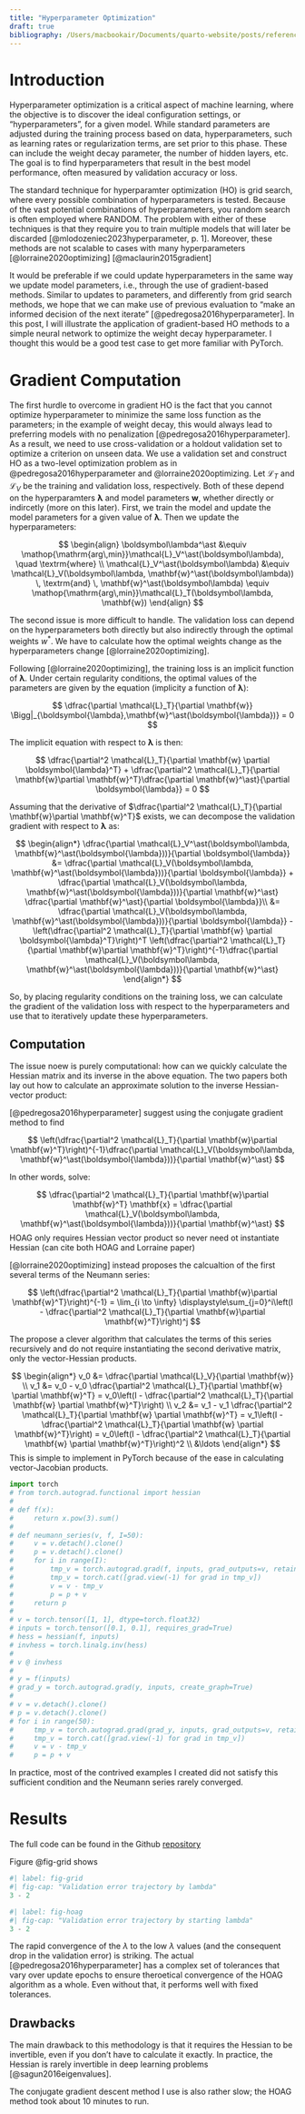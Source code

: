 ```yaml
---
title: "Hyperparameter Optimization"
draft: true
bibliography: /Users/macbookair/Documents/quarto-website/posts/references.bib
---
```


::: {.content-hidden when-format="html"}
```{=tex}
\DeclareMathOperator*{\argmin}{arg\,min}
\newcommand{\bs}[1]{\boldsymbol{#1}}
\newcommand{\mbf}[1]{\mathbf{#1}}
```
:::

# Introduction

Hyperparameter optimization is a critical aspect of machine learning, where the objective is to discover the ideal configuration settings, or "hyperparameters", for a given model. While standard parameters are adjusted during the training process based on data, hyperparameters, such as learning rates or regularization terms, are set prior to this phase. These can include the weight decay parameter, the number of hidden layers, etc. The goal is to find hyperparameters that result in the best model performance, often measured by validation accuracy or loss.

The standard technique for hyperparamter optimization (HO) is grid search, where every possible combination of hyperparameters is tested. Because of the vast potential combinations of hyperparameters, you random search is often employed where RANDOM. The problem with either of these techniques is that they require you to train multiple models that will later be discarded [@mlodozeniec2023hyperparameter, p. 1]. Moreover, these methods are not scalable to cases with many hyperparameters [@lorraine2020optimizing] [@maclaurin2015gradient]

It would be preferable if we could update hyperparameters in the same way we update model parameters, i.e., through the use of gradient-based methods. Similar to updates to parameters, and differently from grid search methods, we hope that we can make use of previous evaluation to "make an informed decision of the next iterate" [@pedregosa2016hyperparameter]. In this post, I will illustrate the application of gradient-based HO methods to a simple neural network to optimize the weight decay hyperparameter. I thought this would be a good test case to get more familiar with PyTorch.

# Gradient Computation

The first hurdle to overcome in gradient HO is the fact that you cannot optimize hyperparameter to minimize the same loss function as the parameters; in the example of weight decay, this would always lead to preferring models with no penalization [@pedregosa2016hyperparameter]. As a result, we need to use cross-validation or a holdout validation set to optimize a criterion on unseen data. We use a validation set and construct HO as a two-level optimization problem as in @pedregosa2016hyperparameter and @lorraine2020optimizing. Let $\mathcal{L}_T$ and $\mathcal{L}_V$ be the training and validation loss, respectively. Both of these depend on the hyperparamters $\boldsymbol\lambda$ and model parameters $\mathbf{w}$, whether directly or indircetly (more on this later). First, we train the model and update the model parameters for a given value of $\boldsymbol\lambda$. Then we update the hyperparameters:

$$ 
\begin{align}
\boldsymbol\lambda^\ast &\equiv \mathop{\mathrm{arg\,min}}\mathcal{L}_V^\ast(\boldsymbol\lambda), \quad \textrm{where} \\
\mathcal{L}_V^\ast(\boldsymbol\lambda) &\equiv \mathcal{L}_V(\boldsymbol\lambda, \mathbf{w}^\ast(\boldsymbol\lambda)) \, \textrm{and} \, \mathbf{w}^\ast(\boldsymbol\lambda) \equiv \mathop{\mathrm{arg\,min}}\mathcal{L}_T(\boldsymbol\lambda, \mathbf{w})
\end{align}
$$

The second issue is more difficult to handle. The validation loss can depend on the hyperparameters both directly but also indirectly through the optimal weights $w^\ast$. We have to calculate how the optimal weights change as the hyperparameters change [@lorraine2020optimizing].

Following [@lorraine2020optimizing], the training loss is an implicit function of $\boldsymbol\lambda$. Under certain regularity conditions, the optimal values of the parameters are given by the equation (implicity a function of $\boldsymbol{\lambda}$):

$$
\dfrac{\partial \mathcal{L}_T}{\partial \mathbf{w}} \Bigg|_{\boldsymbol{\lambda},\mathbf{w}^\ast(\boldsymbol{\lambda})} = 0
$$

The implicit equation with respect to $\boldsymbol{\lambda}$ is then:

$$
\dfrac{\partial^2 \mathcal{L}_T}{\partial \mathbf{w} \partial \boldsymbol{\lambda}^T} + \dfrac{\partial^2 \mathcal{L}_T}{\partial \mathbf{w}\partial \mathbf{w}^T}\dfrac{\partial \mathbf{w}^\ast}{\partial \boldsymbol{\lambda}} = 0
$$

Assuming that the derivative of $\dfrac{\partial^2 \mathcal{L}_T}{\partial \mathbf{w}\partial \mathbf{w}^T}$ exists, we can decompose the validation gradient with respect to $\boldsymbol{\lambda}$ as:

$$
\begin{align*}
\dfrac{\partial \mathcal{L}_V^\ast(\boldsymbol\lambda, \mathbf{w}^\ast(\boldsymbol{\lambda}))}{\partial \boldsymbol{\lambda}} &= \dfrac{\partial \mathcal{L}_V(\boldsymbol\lambda, \mathbf{w}^\ast(\boldsymbol{\lambda}))}{\partial \boldsymbol{\lambda}} + \dfrac{\partial \mathcal{L}_V(\boldsymbol\lambda, \mathbf{w}^\ast(\boldsymbol{\lambda}))}{\partial \mathbf{w}^\ast}  \dfrac{\partial \mathbf{w}^\ast}{\partial \boldsymbol{\lambda}}\\
&= \dfrac{\partial \mathcal{L}_V(\boldsymbol\lambda, \mathbf{w}^\ast(\boldsymbol{\lambda}))}{\partial \boldsymbol{\lambda}} - \left(\dfrac{\partial^2 \mathcal{L}_T}{\partial \mathbf{w} \partial \boldsymbol{\lambda}^T}\right)^T \left(\dfrac{\partial^2 \mathcal{L}_T}{\partial \mathbf{w}\partial \mathbf{w}^T}\right)^{-1}\dfrac{\partial \mathcal{L}_V(\boldsymbol\lambda, \mathbf{w}^\ast(\boldsymbol{\lambda}))}{\partial \mathbf{w}^\ast}
\end{align*}
$$

So, by placing regularity conditions on the training loss, we can calculate the gradient of the validation loss with respect to the hyperparameters and use that to iteratively update these hyperparameters.

## Computation

The issue noew is purely computational: how can we quickly calculate the Hessian matrix and its inverse in the above equation. The two papers both lay out how to calculate an approximate solution to the inverse Hessian-vector product:

[@pedregosa2016hyperparameter] suggest using the conjugate gradient method to find

$$
\left(\dfrac{\partial^2 \mathcal{L}_T}{\partial \mathbf{w}\partial \mathbf{w}^T}\right)^{-1}\dfrac{\partial \mathcal{L}_V(\boldsymbol\lambda, \mathbf{w}^\ast(\boldsymbol{\lambda}))}{\partial \mathbf{w}^\ast}
$$

In other words, solve:

$$
\dfrac{\partial^2 \mathcal{L}_T}{\partial \mathbf{w}\partial \mathbf{w}^T} \mathbf{x} = \dfrac{\partial \mathcal{L}_V(\boldsymbol\lambda, \mathbf{w}^\ast(\boldsymbol{\lambda}))}{\partial \mathbf{w}^\ast} 
$$ HOAG only requires Hessian vector product so never need ot instantiate Hessian (can cite both HOAG and Lorraine paper)

[@lorraine2020optimizing] instead proposes the calcualtion of the first several terms of the Neumann series:

$$
\left(\dfrac{\partial^2 \mathcal{L}_T}{\partial \mathbf{w}\partial \mathbf{w}^T}\right)^{-1} = \lim_{i \to \infty} \displaystyle\sum_{j=0}^i\left(I - \dfrac{\partial^2 \mathcal{L}_T}{\partial \mathbf{w}\partial \mathbf{w}^T}\right)^j
$$

The propose a clever algorithm that calculates the terms of this series recursively and do not require instantiating the second derivative matrix, only the vector-Hessian products.

$$
\begin{align*}
v_0 &= \dfrac{\partial \mathcal{L}_V}{\partial \mathbf{w}} \\
v_1 &= v_0 - v_0 \dfrac{\partial^2 \mathcal{L}_T}{\partial \mathbf{w} \partial \mathbf{w}^T} = v_0\left(I - \dfrac{\partial^2 \mathcal{L}_T}{\partial \mathbf{w} \partial \mathbf{w}^T}\right) \\
v_2 &= v_1 - v_1 \dfrac{\partial^2 \mathcal{L}_T}{\partial \mathbf{w} \partial \mathbf{w}^T} = v_1\left(I - \dfrac{\partial^2 \mathcal{L}_T}{\partial \mathbf{w} \partial \mathbf{w}^T}\right) = v_0\left(I - \dfrac{\partial^2 \mathcal{L}_T}{\partial \mathbf{w} \partial \mathbf{w}^T}\right)^2 \\
&\ldots
\end{align*}
$$ This is simple to implement in PyTorch because of the ease in calculating vector-Jacobian products.

```python
import torch
# from torch.autograd.functional import hessian
# 
# def f(x):
#     return x.pow(3).sum()
# 
# def neumann_series(v, f, I=50):
#     v = v.detach().clone()
#     p = v.detach().clone()
#     for i in range(I):
#         tmp_v = torch.autograd.grad(f, inputs, grad_outputs=v, retain_graph=True)
#         tmp_v = torch.cat([grad.view(-1) for grad in tmp_v])
#         v = v - tmp_v
#         p = p + v
#     return p
# 
# v = torch.tensor([1, 1], dtype=torch.float32)
# inputs = torch.tensor([0.1, 0.1], requires_grad=True)
# hess = hessian(f, inputs)
# invhess = torch.linalg.inv(hess)
# 
# v @ invhess
# 
# y = f(inputs)
# grad_y = torch.autograd.grad(y, inputs, create_graph=True)
# 
# v = v.detach().clone()
# p = v.detach().clone()
# for i in range(50):
#     tmp_v = torch.autograd.grad(grad_y, inputs, grad_outputs=v, retain_graph=True)
#     tmp_v = torch.cat([grad.view(-1) for grad in tmp_v])
#     v = v - tmp_v
#     p = p + v

```

In practice, most of the contrived examples I created did not satisfy this sufficient condition and the Neumann series rarely converged.

# Results

The full code can be found in the Github [repository](https://github.com/mdk31/hyperparameter-optimization)

Figure @fig-grid shows

```python
#| label: fig-grid
#| fig-cap: "Validation error trajectory by lambda"
3 - 2
```

```python
#| label: fig-hoag
#| fig-cap: "Validation error trajectory by starting lambda"
3 - 2
```

The rapid convergence of the $\lambda$ to the low $\lambda$ values (and the consequent drop in the validation error) is striking. The actual [@pedregosa2016hyperparameter] has a complex set of tolerances that vary over update epochs to ensure theroetical convergence of the HOAG algorithm as a whole. Even without that, it performs well with fixed tolerances.

## Drawbacks

The main drawback to this methodology is that it requires the Hessian to be invertible, even if you don't have to calculate it exactly. In practice, the Hessian is rarely invertible in deep learning problems [@sagun2016eigenvalues].

The conjugate gradient descent method I use is also rather slow; the HOAG method took about 10 minutes to run.
